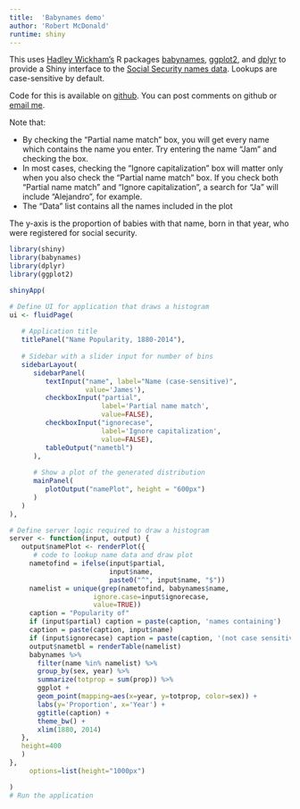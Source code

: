 ```yaml
---
title:  'Babynames demo'
author: 'Robert McDonald'
runtime: shiny
---
```


<!-- Version 0.2 -->

This uses [Hadley Wickham's](https://github.com/hadley/) R packages
[babynames](https://cran.r-project.org/package=babynames),
[ggplot2](https://cran.r-project.org/package=ggplot2), and 
[dplyr](https://cran.r-project.org/package=dplyr) to provide a
Shiny interface to the 
[Social Security names data](https://www.ssa.gov/oact/babynames/background.html). 
Lookups are case-sensitive by default. 

Code for this is available on [github](https://github.com/rmcd1024/babynames_shiny). You can post comments on github or [email me](mailto:rmcd1024@gmail.com).

Note that:

* By checking the "Partial name match" box, you will get every name which
contains the name you enter. Try entering the name "Jam" and checking the box.
* In most cases, checking the "Ignore capitalization" box will matter only when
you also check the "Partial name match" box. If you check both "Partial name
match" and "Ignore capitalization", a search for "Ja" will include "Alejandro", for example.
* The "Data" list contains all the names included in the plot

The y-axis is the proportion of babies with that name, born in that
year, who were registered for social security.

```r
library(shiny)
library(babynames)
library(dplyr)
library(ggplot2)

shinyApp(

# Define UI for application that draws a histogram
ui <- fluidPage(
   
   # Application title
   titlePanel("Name Popularity, 1880-2014"),
   
   # Sidebar with a slider input for number of bins 
   sidebarLayout(
      sidebarPanel(
         textInput("name", label="Name (case-sensitive)",
                   value='James'),
         checkboxInput("partial",
                       label='Partial name match',
                       value=FALSE),
         checkboxInput("ignorecase",
                       label='Ignore capitalization',
                       value=FALSE),
         tableOutput("nametbl")
      ),
      
      # Show a plot of the generated distribution
      mainPanel(
         plotOutput("namePlot", height = "600px") 
      )
   )
),

# Define server logic required to draw a histogram
server <- function(input, output) {
   output$namePlot <- renderPlot({
      # code to lookup name data and draw plot
     nametofind = ifelse(input$partial, 
                         input$name,
                         paste0("^", input$name, "$"))
     namelist = unique(grep(nametofind, babynames$name,
                     ignore.case=input$ignorecase,
                     value=TRUE))
     caption = "Popularity of"
     if (input$partial) caption = paste(caption, 'names containing')
     caption = paste(caption, input$name)
     if (input$ignorecase) caption = paste(caption, '(not case sensitive)')
     output$nametbl = renderTable(namelist)
     babynames %>% 
       filter(name %in% namelist) %>%
       group_by(sex, year) %>%
       summarize(totprop = sum(prop)) %>%
       ggplot +
       geom_point(mapping=aes(x=year, y=totprop, color=sex)) +
       labs(y='Proportion', x='Year') + 
       ggtitle(caption) +
       theme_bw() + 
       xlim(1880, 2014)
   },
   height=400
   )
},
     options=list(height="1000px")   

)
# Run the application 
```

